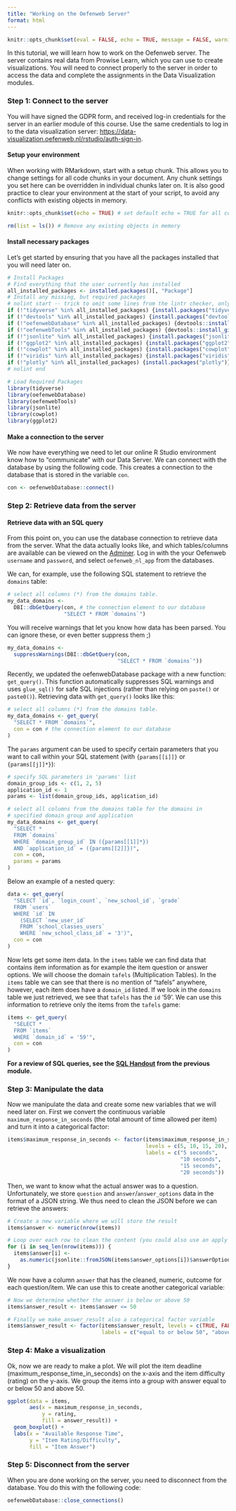 ```yaml
---
title: "Working on the Oefenweb Server"
format: html
---
```


```r
knitr::opts_chunk$set(eval = FALSE, echo = TRUE, message = FALSE, warning = FALSE)
```


In this tutorial, we will learn how to work on the Oefenweb server. The server contains real data from Prowise Learn, which you can use to create visualizations.
You will need to connect properly to the server in order to access the data and complete the assignments in the Data Visualization modules. 

### Step 1: Connect to the server
You will have signed the GDPR form, and received log-in credentials for the server in an earlier module of this course. 
Use the same credentials to log in to the data visualization server:  [https://data-visualization.oefenweb.nl/rstudio/auth-sign-in](https://data-visualization.oefenweb.nl/rstudio/auth-sign-in). 

#### Setup your environment
When working with RMarkdown, start with a setup chunk. This allows you to change settings for all code chunks in your document. Any chunk settings you set here can be overridden in individual chunks later on. 
It is also good practice to clear your environment at the start of your script, to avoid any conflicts with existing objects in memory.

```r

knitr::opts_chunk$set(echo = TRUE) # set default echo = TRUE for all code blocks

rm(list = ls()) # Remove any existing objects in memory
```

#### Install necessary packages
Let's get started by ensuring that you have all the packages installed that you will need later on.

```r
# Install Packages
# Find everything that the user currently has installed
all_installed_packages <- installed.packages()[, "Package"]
# Install any missing, but required packages
# nolint start -- trick to omit some lines from the lintr checker, only if you have a good reason!
if (!"tidyverse" %in% all_installed_packages) {install.packages("tidyverse")}
if (!"devtools" %in% all_installed_packages) {install.packages("devtools")}
if (!"oefenwebDatabase" %in% all_installed_packages) {devtools::install_github(repo = "Oefenweb/r-database")}
if (!"oefenwebTools" %in% all_installed_packages) {devtools::install_github(repo = "Oefenweb/r-tools")}
if (!"jsonlite" %in% all_installed_packages) {install.packages("jsonlite")}
if (!"ggplot2" %in% all_installed_packages) {install.packages("ggplot2")}
if (!"cowplot" %in% all_installed_packages) {install.packages("cowplot")}
if (!"viridis" %in% all_installed_packages) {install.packages("viridis")}
if (!"plotly" %in% all_installed_packages) {install.packages("plotly")}
# nolint end

# Load Required Packages
library(tidyverse)
library(oefenwebDatabase)
library(oefenwebTools)
library(jsonlite)
library(cowplot)
library(ggplot2)
```

#### Make a connection to the server
We now have everything we need to let our online R Studio environment know how to "communicate" with our Data Server. We can connect with the database by using the following code. This creates a connection to the database that is stored in the variable `con`.

```r
con <- oefenwebDatabase::connect()
```

### Step 2: Retrieve data from the server
#### Retrieve data with an SQL query

From this point on, you can use the database connection to retrieve data from the server. What the data actually looks like, and which tables/columns are available can be viewed on the [Adminer](https://data-visualization.oefenweb.nl/adminer.php?server=127.0.2.1). Log in with the your Oefenweb `username` and `password`, and select `oefenweb_nl_app` from the databases.

We can, for example, use the following SQL statement to retrieve the `domains` table:

```r
# select all columns (*) from the domains table.
my_data_domains <-
  DBI::dbGetQuery(con, # the connection element to our database
                  "SELECT * FROM `domains`")
```

You will receive warnings that let you know how data has been parsed. You can ignore these, or even better suppress them ;)

```r
my_data_domains <-
  suppressWarnings(DBI::dbGetQuery(con,
                                   "SELECT * FROM `domains`"))
```

Recently, we updated the oefenwebDatabase package with a new function: `get_query()`. This function automatically suppresses SQL warnings and uses `glue_sql()` for safe SQL injections (rather than relying on `paste()` or `paste0()`). Retrieving data with `get_query()` looks like this:

```r
# select all columns (*) from the domains table.
my_data_domains <- get_query(
  "SELECT * FROM `domains`",
  con = con # the connection element to our database
)
```

The `params` argument can be used to specify certain parameters that you want to call within your SQL statement (with `{params[[i]]}` or `{params[[j]]*}`):

```r
# specify SQL parameters in 'params' list
domain_group_ids <- c(1, 2, 5)
application_id <- 1
params <- list(domain_group_ids, application_id)

# select all columns from the domains table for the domains in
# specified domain group and application
my_data_domains <- get_query(
  "SELECT *
  FROM `domains`
  WHERE `domain_group_id` IN ({params[[1]]*})
  AND `application_id` = ({params[[2]]})",
  con = con,
  params = params
)
```

Below an example of a nested query:

```r
data <- get_query(
  "SELECT `id`, `login_count`, `new_school_id`, `grade`
  FROM `users`
  WHERE `id` IN
    (SELECT `new_user_id`
    FROM `school_classes_users`
    WHERE `new_school_class_id` = '3')",
  con = con
)
```

Now lets get some item data. In the `items` table we can find data that contains item information as for example the item question or answer options. We will choose the domain `tafels` (Multiplication Tables). In the `items` table we can see that there is no mention of "tafels" anywhere, however, each item does have a `domain_id` listed. If we look in the `domains` table we just retrieved, we see that `tafels` has the `id` '59'. We can use this information to retrieve only the items from the `tafels` game:

```r
items <- get_query(
  "SELECT *
  FROM `items`
  WHERE `domain_id` = '59'",
  con = con
)
```

**For a review of SQL queries, see the [SQL Handout](https://surfdrive.surf.nl/files/index.php/s/S9q2WQ5aY4d1UVP) from the previous module.**

### Step 3: Manipulate the data

Now we manipulate the data and create some new variables that we will need later on. First we convert the continuous variable `maximum_response_in_seconds` (the total amount of time allowed per item) and turn it into a categorical factor:

```r
items$maximum_response_in_seconds <- factor(items$maximum_response_in_seconds,
                                            levels = c(5, 10, 15, 20),
                                            labels = c("5 seconds",
                                                       "10 seconds",
                                                       "15 seconds",
                                                       "20 seconds"))
```

Then, we want to know what the actual answer was to a question. Unfortunately, we store `question` and `answer`/`answer_options` data in the format of a JSON string. We thus need to clean the JSON before we can retrieve the answers:

```r
# Create a new variable where we will store the result
items$answer <- numeric(nrow(items))

# Loop over each row to clean the content (you could also use an apply function)
for (i in seq_len(nrow(items))) {
  items$answer[i] <-
    as.numeric(jsonlite::fromJSON(items$answer_options[i])$answerOptions)
}
```

We now have a column `answer` that has the cleaned, numeric, outcome for each question/item. We can use this to create another categorical variable:

```r
# Now we determine whether the answer is below or above 50
items$answer_result <- items$answer <= 50

# Finally we make answer_result also a categorical factor variable
items$answer_result <- factor(items$answer_result, levels = c(TRUE, FALSE),
                              labels = c("equal to or below 50", "above 50"))
```

### Step 4: Make a visualization
Ok, now we are ready to make a plot. We will plot the item deadline (maximum_response_time_in_seconds) on the x-axis and the item difficulty (rating) on the y-axis. We group the items into a group with answer equal to or below 50 and above 50.

```r
ggplot(data = items,
       aes(x = maximum_response_in_seconds,
           y = rating,
           fill = answer_result)) +
  geom_boxplot() +
  labs(x = "Available Response Time",
       y = "Item Rating/Difficulty",
       fill = "Item Answer")
```

### Step 5: Disconnect from the server
When you are done working on the server, you need to disconnect from the database. You do this with the following code:

```r
oefenwebDatabase::close_connections()
```

